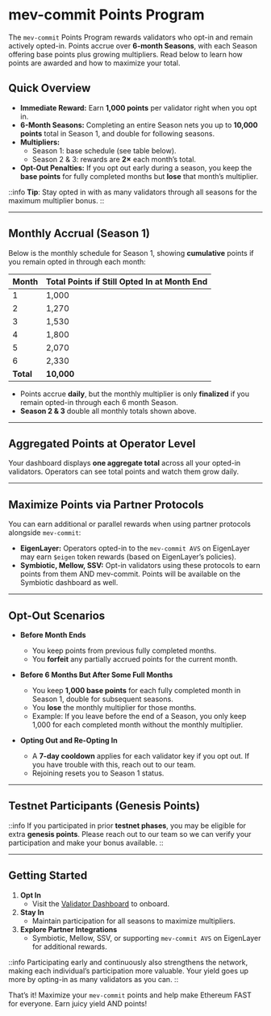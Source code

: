 # mev-commit Points Program

The `mev-commit` Points Program rewards validators who opt-in and remain actively opted-in. Points accrue over **6-month Seasons**, with each Season offering base points plus growing multipliers. Read below to learn how points are awarded and how to maximize your total.

## Quick Overview

- **Immediate Reward:** Earn **1,000 points** per validator right when you opt in.  
- **6-Month Seasons:** Completing an entire Season nets you up to **10,000 points** total in Season 1, and double for following seasons.  
- **Multipliers:**  
  - Season 1: base schedule (see table below).  
  - Season 2 & 3: rewards are **2×** each month’s total.  
- **Opt-Out Penalties:** If you opt out early during a season, you keep the **base points** for fully completed months but **lose** that month’s multiplier.

::info
**Tip**: Stay opted in with as many validators through all seasons for the maximum multiplier bonus.
::

---

## Monthly Accrual (Season 1)

Below is the monthly schedule for Season 1, showing **cumulative** points if you remain opted in through each month:

| Month | Total Points if Still Opted In at Month End |
|-------|--------------------------------------------|
| 1     | 1,000                                      |
| 2     | 1,270                                      |
| 3     | 1,530                                      |
| 4     | 1,800                                      |
| 5     | 2,070                                      |
| 6     | 2,330                                      |
| **Total** | **10,000**                             |

- Points accrue **daily**, but the monthly multiplier is only **finalized** if you remain opted-in through each 6 month Season.
- **Season 2 & 3** double all monthly totals shown above.

---

## Aggregated Points at Operator Level

Your dashboard displays **one aggregate total** across all your opted-in validators. Operators can see total points and watch them grow daily.

---

## Maximize Points via Partner Protocols

You can earn additional or parallel rewards when using partner protocols alongside `mev-commit`:
  
- **EigenLayer:** Operators opted-in to the `mev-commit AVS` on EigenLayer may earn `$eigen` token rewards (based on EigenLayer’s policies).
- **Symbiotic, Mellow, SSV:** Opt-in validators using these protocols to earn points from them AND mev-commit. Points will be available on the Symbiotic dashboard as well.

---

## Opt-Out Scenarios

- **Before Month Ends**  
  - You keep points from previous fully completed months.  
  - You **forfeit** any partially accrued points for the current month.

- **Before 6 Months But After Some Full Months**  
  - You keep **1,000 base points** for each fully completed month in Season 1, double for subsequent seasons.  
  - You **lose** the monthly multiplier for those months.
  - Example: If you leave before the end of a Season, you only keep 1,000 for each completed month without the monthly multiplier.

- **Opting Out and Re-Opting In**  
  - A **7-day cooldown** applies for each validator key if you opt out. If you have trouble with this, reach out to our team.
  - Rejoining resets you to Season 1 status.

---

## Testnet Participants (Genesis Points)

::info
If you participated in prior **testnet phases**, you may be eligible for extra **genesis points**. Please reach out to our team so we can verify your participation and make your bonus available.
::

---

## Getting Started

1. **Opt In**  
   - Visit the [Validator Dashboard](https://validators.mev-commit.xyz/) to onboard.
2. **Stay In**  
   - Maintain participation for all seasons to maximize multipliers.  
3. **Explore Partner Integrations**  
   - Symbiotic, Mellow, SSV, or supporting `mev-commit AVS` on EigenLayer for additional rewards.

::info
Participating early and continuously also strengthens the network, making each individual’s participation more valuable. Your yield goes up more by opting-in as many validators as you can.
::

That’s it! Maximize your `mev-commit` points and help make Ethereum FAST for everyone. Earn juicy yield AND points!

